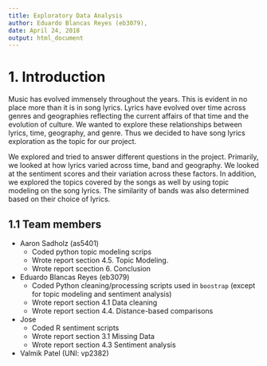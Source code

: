 ```yaml
---
title: Exploratory Data Analysis
author: Eduardo Blancas Reyes (eb3079), 
date: April 24, 2018
output: html_document
---
```


# 1. Introduction

Music has evolved immensely throughout the years. This is evident in no place more than it is in song lyrics. Lyrics have evolved over time across genres and geographies reflecting the current affairs of that time and the evolution of culture. We wanted to explore these relationships between lyrics, time, geography, and genre. Thus we decided to have song lyrics exploration as the topic for our project.


We explored and tried to answer different questions in the project. Primarily, we looked at how lyrics varied across time, band and geography. We looked at the sentiment scores and their variation across these factors. In addition, we explored the topics covered by the songs as well by using topic modeling on the song lyrics. The similarity of bands was also determined based on their choice of lyrics.

## 1.1 Team members

* Aaron Sadholz (as5401)
    - Coded python topic modeling scrips
    - Wrote report section 4.5. Topic Modeling.
    - Wrote report scection 6. Conclusion
    
* Eduardo Blancas Reyes (eb3079)
    - Coded Python cleaning/processing scripts used in `boostrap` (except for topic modeling and sentiment analysis)
    - Wrote report section 4.1 Data cleaning
    - Wrote report section 4.4. Distance-based comparisons

* Jose
    - Coded R sentiment scripts
    - Wrote report section 3.1 Missing Data
    - Wrote report section 4.3 Sentiment analysis
    
* Valmik Patel (UNI: vp2382)
    
